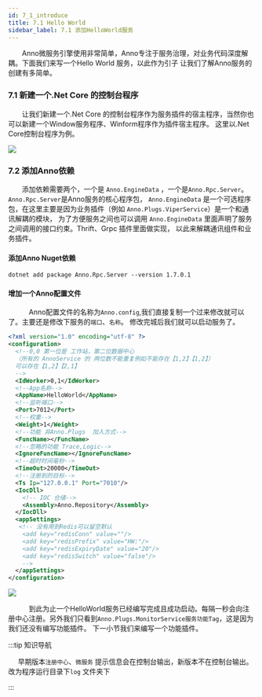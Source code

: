 ```yaml
---
id: 7_1_introduce
title: 7.1 Hello World
sidebar_label: 7.1 添加HelloWorld服务
---
```


　　Anno微服务引擎使用非常简单，Anno专注于服务治理，对业务代码深度解耦。下面我们来写一个Hello World 服务，以此作为引子
让我们了解Anno服务的创建有多简单。

### 7.1 新建一个.Net Core 的控制台程序
　　让我们新建一个.Net Core 的控制台程序作为服务插件的宿主程序，当然你也可以新建一个Window服务程序、Winform程序作为插件宿主程序。
这里以.Net Core控制台程序为例。 

<div style={{width:"100%",textAlign:"center"}}>
    <img src={useBaseUrl("img/helloworld01.png")} />
</div>

### 7.2 添加Anno依赖

　　添加依赖需要两个，一个是 `Anno.EngineData` ，一个是`Anno.Rpc.Server`。`Anno.Rpc.Server`是Anno服务的核心程序包，
`Anno.EngineData` 是一个可选程序包，在这里主要是因为业务插件（例如 `Anno.Plugs.ViperService`）是一个和通讯解耦的模块，
为了方便服务之间也可以调用 `Anno.EngineData` 里面声明了服务之间调用的接口约束。Thrift、Grpc 插件里面做实现，
以此来解耦通讯组件和业务插件。

#### 添加Anno Nuget依赖
```shell
dotnet add package Anno.Rpc.Server --version 1.7.0.1
```

#### 增加一个Anno配置文件
　　　Anno配置文件的名称为`Anno.config`,我们直接复制一个过来修改就可以了。主要还是修改下服务的`端口`、`名称`。
修改完城后我们就可以启动服务了。

``` xml
<?xml version="1.0" encoding="utf-8" ?>
<configuration>
  <!--0,0 第一位是 工作站，第二位数据中心
  （所有的 AnnoService 的 两位数不能重复例如不能存在【1,2】【1,2】）
  可以存在【1,2】【2,1】
  -->
  <IdWorker>0,1</IdWorker>
  <!--App名称-->
  <AppName>HelloWorld</AppName>
  <!--监听端口-->
  <Port>7012</Port>
  <!--权重-->
  <Weight>1</Weight>
  <!--功能 非Anno.Plugs  加入方式-->
  <FuncName></FuncName>
  <!--忽略的功能 Trace,Logic-->
  <IgnoreFuncName></IgnoreFuncName>
  <!--超时时间毫秒-->
  <TimeOut>20000</TimeOut>
  <!--注册到的目标-->
  <Ts Ip="127.0.0.1" Port="7010"/>
  <IocDll>
    <!-- IOC 仓储-->
    <Assembly>Anno.Repository</Assembly>
  </IocDll>
  <appSettings>
   <!-- 没有用到Redis可以留空默认
    <add key="redisConn" value=""/>
    <add key="redisPrefix" value="HW:"/>
    <add key="redisExpiryDate" value="20"/>
    <add key="redisSwitch" value="false"/>
    -->
  </appSettings>
</configuration>

```
<div style={{width:"100%",textAlign:"center"}}>
    <img src={useBaseUrl("img/helloworld02.png")} />
</div>

　　　到此为止一个HelloWorld服务已经编写完成且成功启动。每隔一秒会向注册中心注册。另外我们只看到`Anno.Plugs.MonitorService服务功能Tag`，这是因为我们还没有编写功能插件。
下一小节我们来编写一个功能插件。

:::tip 知识导航

&nbsp;&nbsp;&nbsp;&nbsp;&nbsp;早期版本`注册中心`、`微服务` 提示信息会在控制台输出，新版本不在控制台输出。
改为程序运行目录下`log` 文件夹下

:::

